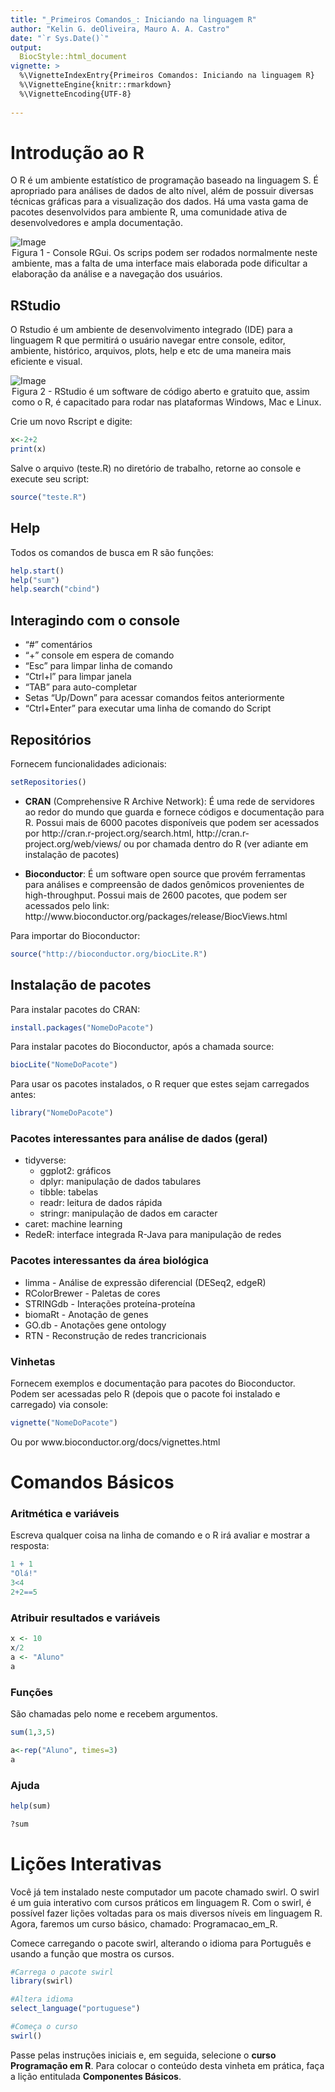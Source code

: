 ```yaml
---
title: "_Primeiros Comandos_: Iniciando na linguagem R"
author: "Kelin G. deOliveira, Mauro A. A. Castro"
date: "`r Sys.Date()`"
output: 
  BiocStyle::html_document
vignette: >
  %\VignetteIndexEntry{Primeiros Comandos: Iniciando na linguagem R}
  %\VignetteEngine{knitr::rmarkdown}
  %\VignetteEncoding{UTF-8}
  
---
```


# Introdução ao R

O R é um ambiente estatístico de programação baseado na linguagem S. É apropriado para análises de dados de alto nível, além de possuir diversas técnicas gráficas para a visualização dos dados. Há uma vasta gama de pacotes desenvolvidos para ambiente R, uma comunidade ativa de desenvolvedores e ampla documentação.

![Image](figs/Rconsole.png)
<legend>Figura 1 - Console RGui. Os scrips podem ser rodados normalmente neste ambiente, mas a falta de uma interface mais elaborada pode dificultar a elaboração da análise e a navegação dos usuários.</legend>

## RStudio
O Rstudio é um ambiente de desenvolvimento integrado (IDE) para a linguagem R que permitirá o usuário navegar entre console, editor, ambiente, histórico, arquivos, plots, help e etc de uma maneira mais eficiente e visual.

![Image](figs/Rstudio.png)
<legend>Figura 2 - RStudio é um software de código aberto e gratuito que, assim como o R, é capacitado para rodar nas plataformas Windows, Mac e Linux.</legend>  

Crie um novo Rscript e digite:
```r
x<-2+2
print(x)
```
Salve o arquivo (teste.R) no diretório de trabalho, retorne ao console e execute seu script:
```r
source("teste.R")
```

## Help
Todos os comandos de busca em R são funções:

```r
help.start()
help("sum")
help.search("cbind")
```
## Interagindo com o console
* "#" comentários  
* "+" console em espera de comando  
* "Esc" para limpar linha de comando  
* "Ctrl+l" para limpar janela  
* "TAB" para auto-completar  
* Setas "Up/Down" para acessar comandos feitos anteriormente  
* "Ctrl+Enter" para executar uma linha de comando do Script

## Repositórios
Fornecem funcionalidades adicionais:
```r
setRepositories()
```
* **CRAN** (Comprehensive R Archive Network): É uma rede de servidores ao redor do mundo que guarda e fornece códigos e documentação para R. Possui mais de 6000 pacotes disponíveis que podem ser acessados por http://cran.r-project.org/search.html, http://cran.r-project.org/web/views/ ou por chamada dentro do R (ver adiante em instalação de pacotes)  

* **Bioconductor**: É um software open source que provém ferramentas para análises e compreensão de dados genômicos provenientes de high-throughput. Possui mais de 2600 pacotes, que podem ser acessados pelo link: http://www.bioconductor.org/packages/release/BiocViews.html  

Para importar do Bioconductor:
```r
source("http://bioconductor.org/biocLite.R")
```

## Instalação de pacotes
Para instalar pacotes do CRAN:
```r
install.packages("NomeDoPacote")
```
Para instalar pacotes do Bioconductor, após a chamada source:
```r
biocLite("NomeDoPacote")
```
Para usar os pacotes instalados, o R requer que estes sejam carregados antes:
```r
library("NomeDoPacote")
```
### Pacotes interessantes para análise de dados (geral)
* tidyverse:
  + ggplot2: gráficos
  + dplyr: manipulação de dados tabulares
  + tibble: tabelas
  + readr: leitura de dados rápida
  + stringr: manipulação de dados em caracter
* caret: machine learning
* RedeR: interface integrada R-Java para manipulação de redes

### Pacotes interessantes da área biológica
* limma - Análise de expressão diferencial (DESeq2, edgeR)
* RColorBrewer - Paletas de cores
* STRINGdb - Interações proteína-proteína
* biomaRt - Anotação de genes
* GO.db - Anotações gene ontology
* RTN - Reconstrução de redes trancricionais

### Vinhetas
Fornecem exemplos e documentação para pacotes do Bioconductor.
Podem ser acessadas pelo R (depois que o pacote foi instalado e carregado) via console:
```r
vignette("NomeDoPacote")
```
Ou por www.bioconductor.org/docs/vignettes.html


# Comandos Básicos

### Aritmética e variáveis
Escreva qualquer coisa na linha de comando e o R irá avaliar e mostrar a resposta:

```r
1 + 1
"Olá!"
3<4
2+2==5
```
### Atribuir resultados e variáveis

```r
x <- 10
x/2
a <- "Aluno"
a
```

### Funções
São chamadas pelo nome e recebem argumentos.

```r
sum(1,3,5)

a<-rep("Aluno", times=3)
a
```
### Ajuda

```r
help(sum)

?sum
```

# Lições Interativas
Você já tem instalado neste computador um pacote chamado swirl. O swirl é um guia interativo com cursos práticos em linguagem R. Com o swirl, é possível fazer lições voltadas para os mais diversos níveis em linguagem R. Agora, faremos um curso básico, chamado: Programacao_em_R.

Comece carregando o pacote swirl, alterando o idioma para Português e usando a função que mostra os cursos.
```r
#Carrega o pacote swirl
library(swirl)

#Altera idioma
select_language("portuguese")

#Começa o curso
swirl()
```
Passe pelas instruções iniciais e, em seguida, selecione o **curso Programação em R**. Para colocar o conteúdo desta vinheta em prática, faça a lição entitulada **Componentes Básicos**.
